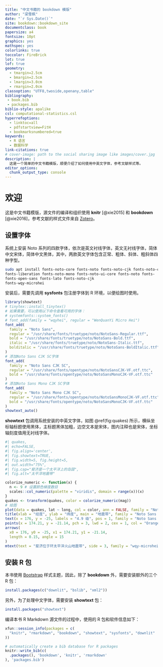 ```yaml
---
title: "中文书籍的 bookdown 模版"
author: "梁雪枫"
date: "`r Sys.Date()`"
site: bookdown::bookdown_site
documentclass: book
papersize: a4
fontsize: 10pt
graphics: yes
mathspec: yes
colorlinks: true
toccolor: FireBrick
lot: true
lof: true
geometry:
  - tmargin=2.5cm
  - bmargin=2.5cm
  - lmargin=3.0cm
  - rmargin=2.0cm
classoption: "UTF8,twoside,openany,table"
bibliography: 
 - book.bib
 - packages.bib
biblio-style: apalike
csl: computational-statistics.csl
hyperrefoptions:
  - linktoc=all
  - pdfstartview=FitH
  - bookmarksnumbered=true
keywords: 
  - R 语言
  - 数据科学
link-citations: true
# cover-image: path to the social sharing image like images/cover.jpg
description: |
  这是一个简单的中文书籍模版，顺便介绍了如何使用中英文字体，参考文献样式等。
editor_options: 
  chunk_output_type: console
---
```


\mainmatter

# 欢迎 {#chap-welcome .unnumbered}

\chaptermark{欢迎}

::: {.rmdtip data-latex="{提示}"}
这是中文书籍模版，源文件的编译和组织使用 **knitr** [@xie2015] 和 **bookdown** [@xie2016]，参考文献的样式文件来自 [Zotero](https://www.zotero.org/styles)。
:::

## 设置字体 {#sec-setup-fonts .unnumbered}

系统上安装 Noto 系列的四款字体，依次是英文衬线字体，英文无衬线字体，简体中文宋体，简体中文黑体，其中，两款英文字体包含正常、粗体、斜体、粗斜体四种字型。

``` bash
sudo apt install fonts-noto-core fonts-noto fonts-noto-cjk fonts-noto-cjk-extra
fonts-liberation fonts-noto-mono fonts-noto-ui-core fonts-noto fonts-
fonts-open-sans fonts-lato fonts-noto-cjk
fonts-wqy-microhei
```

安装后，需要先调用 **sysfonts** 包注册字体到 R 环境，以便绘图时使用。

```r
library(showtext)
# tinytex::install_tinytex()
# 如果需要，可以使用以下命令查看可用的字体：
# systemfonts::system_fonts()
# font_add(family = "wqyhei", regular = "WenQuanYi Micro Hei")
font_add(
  family = "Noto Sans",
  regular = "/usr/share/fonts/truetype/noto/NotoSans-Regular.ttf",
  bold = "/usr/share/fonts/truetype/noto/NotoSans-Bold.ttf",
  italic = "/usr/share/fonts/truetype/noto/NotoSans-Italic.ttf",
  bolditalic = "/usr/share/fonts/truetype/noto/NotoSans-BoldItalic.ttf"
)
# 添加Noto Sans CJK SC字体
font_add(
  family = "Noto Sans CJK SC", 
  regular = "/usr/share/fonts/opentype/noto/NotoSansCJK-VF.otf.ttc",
  bold = "/usr/share/fonts/opentype/noto/NotoSansMonoCJK-VF.otf.ttc"
)
# 添加Noto Sans Mono CJK SC字体
font_add(
  family = "Noto Sans Mono CJK SC", 
  regular = "/usr/share/fonts/opentype/noto/NotoSansMonoCJK-VF.otf.ttc",
  bold = "/usr/share/fonts/opentype/noto/NotoSansMonoCJK-VF.otf.ttc"
)
showtext_auto()
```

**showtext** 包调用系统安装的中英文字体，如图 \@ref(fig:quakes) 所示，横纵坐标轴标题使用黑体，主标题黑体加粗，边空文本是宋体，图内注释也是宋体，坐标轴刻度值用无衬线字体。

```r
#| quakes,
#| echo=FALSE,
#| fig.align='center',
#| fig.showtext=TRUE,
#| fig.width=5, fig.height=5,
#| out.width="75%",
#| fig.cap="斐济是一个太平洋上的岛国",
#| fig.alt="太平洋地震带"

colorize_numeric <- function(x) {
  n <- 9 # 设置颜色梯度数目
  scales::col_numeric(palette = "viridis", domain = range(x))(x)
}
quakes <- transform(quakes, color = colorize_numeric(mag))
# 绘图
plot(data = quakes, lat ~ long, col = color, ann = FALSE, family = "Noto Sans")
title(xlab = "经度", ylab = "纬度", main = "地震带", family = "Noto Sans CJK SC")
text(x = 176, y = -25, labels = "4.9 级", pos = 1, family = "Noto Sans Mono CJK SC")
points(x = 174.21, y = -21.14, pch = 3, lwd = 2, cex = 1, col = "Orange")
arrows(
  x0 = 176, y0 = -25, x1 = 174.21, y1 = -21.14,
  length = 0.15, angle = 15
)
mtext(text = "斐济位于环太平洋火山地震带", side = 3, family = "wqy-microhei")
```

## 安装 R 包 {#sec-install-packages .unnumbered}

本书使用 [Bootstrap](https://getbootstrap.com/) 样式主题，因此，除了 **bookdown** 外，需要安装额外的三个 R 包：

```r
install.packages(c("downlit", "bslib", "xml2"))
```

另外，为了处理中文字体，需要安装 **showtext** 包：

```r
install.packages("showtext")
```

编译本书 R Markdown 源文件的过程中，使用的 R 包和软件信息如下：

```r
xfun::session_info(packages = c(
  "knitr", "rmarkdown", "bookdown", "showtext", "sysfonts", "downlit"
))
```

```r
# automatically create a bib database for R packages
knitr::write_bib(c(
  .packages(), 'bookdown', 'knitr', 'rmarkdown'
), 'packages.bib')
```
